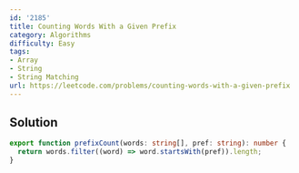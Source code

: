 ```yaml
---
id: '2185'
title: Counting Words With a Given Prefix
category: Algorithms
difficulty: Easy
tags:
- Array
- String
- String Matching
url: https://leetcode.com/problems/counting-words-with-a-given-prefix
---
```


## Solution

```typescript filename="solution.ts" copy
export function prefixCount(words: string[], pref: string): number {
  return words.filter((word) => word.startsWith(pref)).length;
}
```

